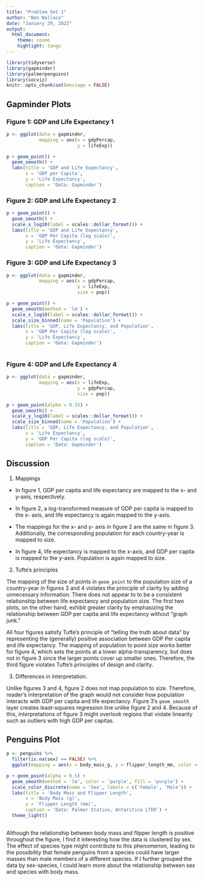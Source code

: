 ```yaml
---
title: "Problem Set 1"
author: "Ben Wallace"
date: "January 29, 2022"
output: 
  html_document:
    theme: cosmo
    highlight: tango
---
```


```r
library(tidyverse)
library(gapminder)
library(palmerpenguins)
library(socviz)
knitr::opts_chunk$set(message = FALSE)   
```

## Gapminder Plots

### Figure 1: GDP and Life Expectancy 1 

```r
p <- ggplot(data = gapminder,
            mapping = aes(x = gdpPercap,
                          y = lifeExp))

p + geom_point() +
  geom_smooth() +
  labs(title = 'GDP and Life Expectancy',
       x = 'GDP per Capita',
       y = 'Life Expectancy',
       caption = 'Data: Gapminder')
```

### Figure 2: GDP and Life Expectancy 2 

```r
p + geom_point() +
  geom_smooth() +
  scale_x_log10(label = scales::dollar_format()) +
  labs(title = 'GDP and Life Expectancy',
       x = 'GDP Per Capita (log scale)',
       y = 'Life Expectancy',
       caption = 'Data: Gapminder')
```

### Figure 3: GDP and Life Expectancy 3

```r
p <- ggplot(data = gapminder,
            mapping = aes(x = gdpPercap,
                          y = lifeExp,
                          size = pop))

p + geom_point() +
  geom_smooth(method = 'lm') +
  scale_x_log10(label = scales::dollar_format()) +
  scale_size_binned(name = 'Population') +
  labs(title = 'GDP, Life Expectancy, and Population',
       x = 'GDP Per Capita (log scale)',
       y = 'Life Expectancy',
       caption = 'Data: Gapminder')
  
```

### Figure 4: GDP and Life Expectancy 4 

```r
p <- ggplot(data = gapminder,
            mapping = aes(x = lifeExp,
                          y = gdpPercap,
                          size = pop))

p + geom_point(alpha = 0.15) +
  geom_smooth() +
  scale_y_log10(label = scales::dollar_format()) +
  scale_size_binned(name = 'Population') +
  labs(title = 'GDP, Life Expectancy, and Population',
       x = 'Life Expectancy',
       y = 'GDP Per Capita (log scale)',
       caption = 'Data: Gapminder')
```

## Discussion

1. Mappings

- In figure 1, GDP per capita and life expectancy are mapped to the x- and y-axis, respectively.

- In figure 2, a log-transformed measure of GDP per capita is mapped to the x- axis, and life expectancy is again mapped to the y-axis.

- The mappings for the x- and y- axis in figure 2 are the same in figure 3. Additionally, the corresponding population for each country-year is mapped to size.

- In figure 4, life expectancy is mapped to the x-axis, and GDP per capita is mapped to the y-axis. Population is again mapped to size.

2. Tufte's principles

The mapping of the size of points in `geom_point` to the population size of a country-year in figures 3 and 4 violates the principle of clarity by adding unnecessary information. There does not appear to to be a consistent relationship between life expectancy and population size. The first two plots, on the other hand, exhibit  greater clarity by emphasizing the relationship between GDP per capita and life expectancy without "graph junk." 

All four figures satisfy Tufte's principle of "telling the truth about data" by representing the (generally) positive association between GDP Per capita and life expectancy. The mapping of population to point size works better for figure 4, which sets the points at a lower alpha-transparency, but does not in figure 3 since the larger points cover up smaller ones. Therefore, the third figure violates Tufte's principles of design and clarity.

3. Differences in interpretation.

Unlike figures 3 and 4, figure 2 does not map population to size. Therefore, reader's interpretation of the graph would not consider how population interacts with GDP per capita and life expectancy. Figure 3's `geom_smooth` layer creates least-squares regression line unlike figure 2 and 4. Because of this, interpretations of figure 3 might overlook regions that violate linearity such as outliers with high GDP per capitas.

## Penguins Plot

```r
p <- penguins %>%
  filter(is.na(sex) == FALSE) %>% 
  ggplot(mapping = aes(x = body_mass_g, y = flipper_length_mm, color = sex))

p + geom_point(alpha = 0.5) +
  geom_smooth(method = 'lm', color = 'purple', fill = 'purple') +
  scale_color_discrete(name = 'Sex', labels = c('Female', 'Male')) +
  labs(title = 'Body Mass and Flipper Length',
       x = 'Body Mass (g)',
       y = 'Flipper Length (mm)',
       caption = 'Data: Palmer Station, Antarctica LTER') +
  theme_light()
  
```

Although the relationship between body mass and flipper length is positive throughout the figure, I find it interesting how the data is clustered by sex. The effect of species type might contribute to this phenomenon, leading to the possibility that female penguins from a species could have larger masses than male members of a different species. If I further grouped the data by sex-species, I could learn more about the relationship between sex and species with body mass. 
